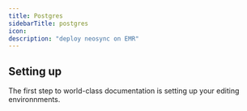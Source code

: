 ```yaml
---
title: Postgres
sidebarTitle: postgres
icon:
description: "deploy neosync on EMR"
---
```


## Setting up

The first step to world-class documentation is setting up your editing environnments.
